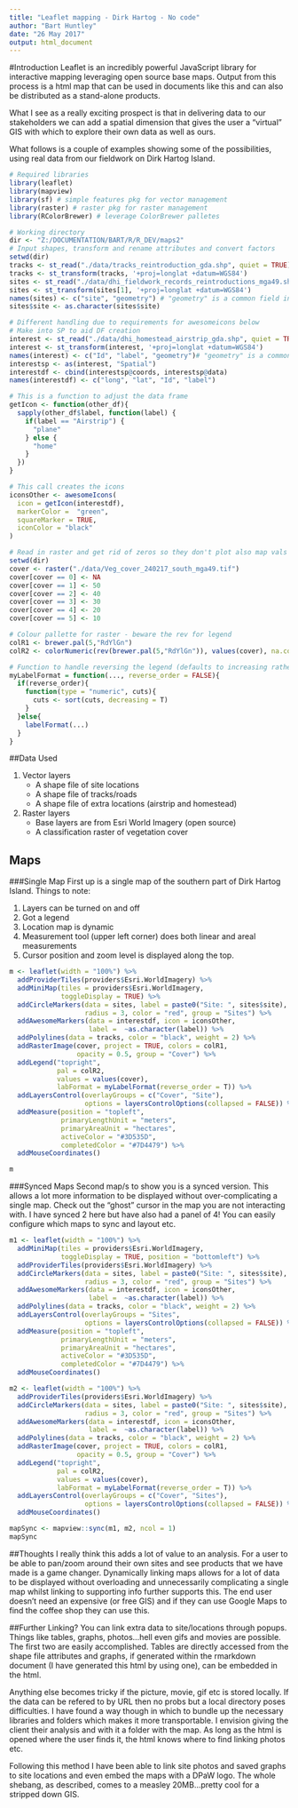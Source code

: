 ```yaml
---
title: "Leaflet mapping - Dirk Hartog - No code"
author: "Bart Huntley"
date: "26 May 2017"
output: html_document
---
```


#Introduction
Leaflet is an incredibly powerful JavaScript library for interactive mapping leveraging open source base maps. Output from this process is a html map that can be used in documents like this and can also be distributed as a stand-alone products.

What I see as a really exciting prospect is that in delivering data to our stakeholders we can add a spatial dimension that gives the user a "virtual" GIS with which to explore their own data as well as ours.

What follows is a couple of examples showing some of the possibilities, using real data from our fieldwork on Dirk Hartog Island.

```r
# Required libraries
library(leaflet)
library(mapview)
library(sf) # simple features pkg for vector management
library(raster) # raster pkg for raster management
library(RColorBrewer) # leverage ColorBrewer palletes

# Working directory
dir <- "Z:/DOCUMENTATION/BART/R/R_DEV/maps2"
# Input shapes, transform and rename attributes and convert factors
setwd(dir)
tracks <- st_read("./data/tracks_reintroduction_gda.shp", quiet = TRUE)
tracks <- st_transform(tracks, '+proj=longlat +datum=WGS84')
sites <- st_read("./data/dhi_fieldwork_records_reintroductions_mga49.shp", quiet = TRUE)
sites <- st_transform(sites[1], '+proj=longlat +datum=WGS84')
names(sites) <- c("site", "geometry") # "geometry" is a common field in a sf object
sites$site <- as.character(sites$site)

# Different handling due to requirements for awesomeicons below
# Make into SP to aid DF creation
interest <- st_read("./data/dhi_homestead_airstrip_gda.shp", quiet = TRUE)
interest <- st_transform(interest, '+proj=longlat +datum=WGS84')
names(interest) <- c("Id", "label", "geometry")# "geometry" is a common field in a sf object
interestsp <- as(interest, "Spatial")
interestdf <- cbind(interestsp@coords, interestsp@data)
names(interestdf) <- c("long", "lat", "Id", "label")

# This is a function to adjust the data frame
getIcon <- function(other_df){
  sapply(other_df$label, function(label) {
    if(label == "Airstrip") {
      "plane"
    } else {
      "home"
    } 
  })
}

# This call creates the icons
iconsOther <- awesomeIcons(
  icon = getIcon(interestdf), 
  markerColor =  "green",
  squareMarker = TRUE,
  iconColor = "black"
)

# Read in raster and get rid of zeros so they don't plot also map vals for legend
setwd(dir)
cover <- raster("./data/Veg_cover_240217_south_mga49.tif")
cover[cover == 0] <- NA
cover[cover == 1] <- 50
cover[cover == 2] <- 40
cover[cover == 3] <- 30
cover[cover == 4] <- 20
cover[cover == 5] <- 10

# Colour pallette for raster - beware the rev for legend
colR1 <- brewer.pal(5,"RdYlGn")
colR2 <- colorNumeric(rev(brewer.pal(5,"RdYlGn")), values(cover), na.color = "transparent")

# Function to handle reversing the legend (defaults to increasing rather than decreasing)
myLabelFormat = function(..., reverse_order = FALSE){ 
  if(reverse_order){ 
    function(type = "numeric", cuts){ 
      cuts <- sort(cuts, decreasing = T)
    } 
  }else{
    labelFormat(...)
  }
}

```
##Data Used

1. Vector layers
    + A shape file of site locations
    + A shape file of tracks/roads
    + A shape file of extra locations (airstrip and homestead)

2. Raster layers
    + Base layers are from Esri World Imagery (open source)
    + A classification raster of vegetation cover 


## Maps
###Single Map
First up is a single map of the southern part of Dirk Hartog Island. Things to note:

1. Layers can be turned on and off
2. Got a legend
3. Location map is dynamic
4. Measurement tool (upper left corner) does both linear and areal measurements
5. Cursor position and zoom level is displayed along the top.


```r
m <- leaflet(width = "100%") %>%
  addProviderTiles(providers$Esri.WorldImagery) %>%
  addMiniMap(tiles = providers$Esri.WorldImagery,
             toggleDisplay = TRUE) %>%
  addCircleMarkers(data = sites, label = paste0("Site: ", sites$site), 
                   radius = 3, color = "red", group = "Sites") %>%
  addAwesomeMarkers(data = interestdf, icon = iconsOther,
                    label =  ~as.character(label)) %>%
  addPolylines(data = tracks, color = "black", weight = 2) %>%
  addRasterImage(cover, project = TRUE, colors = colR1, 
                 opacity = 0.5, group = "Cover") %>%
  addLegend("topright",
            pal = colR2,
            values = values(cover),
            labFormat = myLabelFormat(reverse_order = T)) %>%
  addLayersControl(overlayGroups = c("Cover", "Site"),
                   options = layersControlOptions(collapsed = FALSE)) %>%
  addMeasure(position = "topleft",
             primaryLengthUnit = "meters",
             primaryAreaUnit = "hectares",
             activeColor = "#3D535D",
             completedColor = "#7D4479") %>%
  addMouseCoordinates()

m 
```

###Synced Maps
Second map/s to show you is a synced version. This allows a lot more information to be displayed without over-complicating a single map. Check out the "ghost" cursor in the map you are not interacting with. I have synced 2 here but have also had a panel of 4! You can easily configure which maps to sync and layout etc.

```r
m1 <- leaflet(width = "100%") %>%
  addMiniMap(tiles = providers$Esri.WorldImagery,
             toggleDisplay = TRUE, position = "bottomleft") %>%
  addProviderTiles(providers$Esri.WorldImagery) %>%
  addCircleMarkers(data = sites, label = paste0("Site: ", sites$site), 
                   radius = 3, color = "red", group = "Sites") %>%
  addAwesomeMarkers(data = interestdf, icon = iconsOther,
                    label =  ~as.character(label)) %>%
  addPolylines(data = tracks, color = "black", weight = 2) %>%
  addLayersControl(overlayGroups = "Sites",
                   options = layersControlOptions(collapsed = FALSE)) %>%
  addMeasure(position = "topleft",
             primaryLengthUnit = "meters",
             primaryAreaUnit = "hectares",
             activeColor = "#3D535D",
             completedColor = "#7D4479") %>%
  addMouseCoordinates()

m2 <- leaflet(width = "100%") %>%
  addProviderTiles(providers$Esri.WorldImagery) %>%
  addCircleMarkers(data = sites, label = paste0("Site: ", sites$site), 
                   radius = 3, color = "red", group = "Sites") %>%
  addAwesomeMarkers(data = interestdf, icon = iconsOther,
                    label =  ~as.character(label)) %>%
  addPolylines(data = tracks, color = "black", weight = 2) %>%
  addRasterImage(cover, project = TRUE, colors = colR1, 
                 opacity = 0.5, group = "Cover") %>%
  addLegend("topright",
            pal = colR2,
            values = values(cover),
            labFormat = myLabelFormat(reverse_order = T)) %>%
  addLayersControl(overlayGroups = c("Cover", "Sites"),
                   options = layersControlOptions(collapsed = FALSE)) %>%
  addMouseCoordinates()

mapSync <- mapview::sync(m1, m2, ncol = 1)
mapSync
```


##Thoughts
I really think this adds a lot of value to an analysis. For a user to be able to pan/zoom around their own sites and see products that we have made is a game changer. Dynamically linking maps allows for a lot of data to be displayed without overloading and unnecessarily complicating a single map whilst linking to supporting info further supports this. The end user doesn't need an expensive (or free GIS) and if they can use Google Maps to find the coffee shop they can use this.

##Further Linking?
You can link extra data to site/locations through popups. Things like tables, graphs, photos...hell even gifs and movies are possible. The first two are easily accomplished. Tables are directly accessed from the shape file attributes and graphs, if generated within the rmarkdown document (I have generated this html by using one), can be embedded in the html.

Anything else becomes tricky if the picture, movie, gif etc is stored locally. If the data can be refered to by URL then no probs but a local directory poses difficulties. I have found a way though in which to bundle up the necessary libraries and folders which makes it more transportable. I envision giving the client their analysis and with it a folder with the map. As long as the html is opened where the user finds it, the html knows where to find linking photos etc.

Following this method I have been able to link site photos and saved graphs to site locations and even embed the maps with a DPaW logo. The whole shebang, as described, comes to a measley 20MB...pretty cool for a stripped down GIS.

